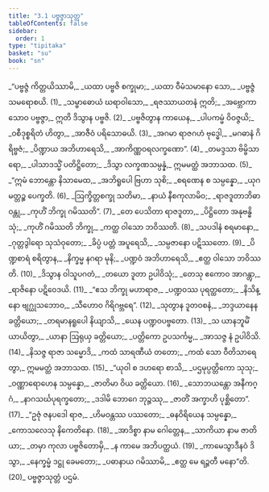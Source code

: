 ```yaml
---
title: "3.1 ပဗ္ဗဇ္ဇာသုတ္တ"
tableOfContents: false
sidebar:
  order: 1
type: "tipitaka"
basket: "su"
book: "sn"
---
```



<DynamicBreadcrumb />

<Division number="408" book="sn">

<Paragraph number="472" type="verses" book="sn">
_“ပဗ္ဗဇ္ဇံ ကိတ္တယိဿာမိ,_  
_ယထာ ပဗ္ဗဇိ စက္ခုမာ;_  
_ယထာ ဝီမံသမာနော သော,_  
_ပဗ္ဗဇ္ဇံ သမရောစယိ. (1)_  

</Paragraph>

</Division>
<Division number="409" book="sn">

<Paragraph number="473" type="verses" book="sn">
_သမ္ဗာဓောယံ ဃရာဝါသော,_  
_ရဇဿာယတနံ ဣတိ;_  
_အဗ္ဘောကာသောဝ ပဗ္ဗဇ္ဇာ,_  
ဣတိ ဒိသွာန ပဗ္ဗဇိ. (2)_  

</Paragraph>

</Division>
<Division number="410" book="sn">

<Paragraph number="474" type="verses" book="sn">
_ပဗ္ဗဇိတွာန ကာယေန,_  
_ပါပကမ္မံ ဝိဝဇ္ဇယိ;_  
_ဝစီဒုစ္စရိတံ ဟိတွာ,_  
_အာဇီဝံ ပရိသောဓယိ. (3)_  

</Paragraph>

</Division>
<Division number="411" book="sn">

<Paragraph number="475" type="verses" book="sn">
_အဂမာ ရာဇဂဟံ ဗုဒ္ဓေါ,_  
_မဂဓာနံ ဂိရိဗ္ဗဇံ;_  
_ပိဏ္ဍာယ အဘိဟာရေသိ,_  
_အာကိဏ္ဏဝရလက္ခဏော”. (4)_  

</Paragraph>

</Division>
<Division number="412" book="sn">

<Paragraph number="476" type="verses" book="sn">
_တမဒ္ဒသာ ဗိမ္ဗိသာရော,_  
_ပါသာဒသ္မိံ ပတိဋ္ဌိတော;_  
_ဒိသွာ လက္ခဏသမ္ပန္နံ,_  
ဣမမတ္ထံ အဘာသထ. (5)_  

</Paragraph>

</Division>
<Division number="413" book="sn">

<Paragraph number="477" type="verses" book="sn">
_“ဣမံ ဘောန္တော နိသာမေထ,_  
_အဘိရူပေါ ဗြဟာ သုစိ;_  
_စရဏေန စ သမ္ပန္နော,_  
_ယုဂမတ္တဉ္စ ပေက္ခတိ. (6)_  

</Paragraph>

</Division>
<Division number="414" book="sn">

<Paragraph number="478" type="verses" book="sn">
_ဩက္ခိတ္တစက္ခု သတိမာ,_  
_နာယံ နီစကုလာမိဝ;_  
_ရာဇဒူတာဘိဓာဝန္တု,_  
_ကုဟိံ ဘိက္ခု ဂမိဿတိ”. (7)_  

</Paragraph>

</Division>
<Division number="415" book="sn">

<Paragraph number="479" type="verses" book="sn">
_တေ ပေသိတာ ရာဇဒူတာ,_  
_ပိဋ္ဌိတော အနုဗန္ဓိသုံ;_  
_ကုဟိံ ဂမိဿတိ ဘိက္ခု,_  
_ကတ္ထ ဝါသော ဘဝိဿတိ. (8)_  

</Paragraph>

</Division>
<Division number="416" book="sn">

<Paragraph number="480" type="verses" book="sn">
_သပဒါနံ စရမာနော,_  
_ဂုတ္တဒွါရော သုသံဝုတော;_  
_ခိပ္ပံ ပတ္တံ အပူရေသိ,_  
_သမ္ပဇာနော ပဋိဿတော. (9)_  

</Paragraph>

</Division>
<Division number="417" book="sn">

<Paragraph number="481" type="verses" book="sn">
_ပိဏ္ဍစာရံ စရိတွာန,_  
_နိက္ခမ္မ နဂရာ မုနိ;_  
_ပဏ္ဍဝံ အဘိဟာရေသိ,_  
_ဧတ္ထ ဝါသော ဘဝိဿတိ. (10)_  

</Paragraph>

</Division>
<Division number="418" book="sn">

<Paragraph number="482" type="verses" book="sn">
_ဒိသွာန ဝါသူပဂတံ,_  
_တယော ဒူတာ ဥပါဝိသုံ;_  
_တေသု ဧကောဝ အာဂန္တွာ,_  
_ရာဇိနော ပဋိဝေဒယိ. (11)_  

</Paragraph>

</Division>
<Division number="419" book="sn">

<Paragraph number="483" type="verses" book="sn">
_“ဧသ ဘိက္ခု မဟာရာဇ,_  
_ပဏ္ဍဝဿ ပုရတ္ထတော;_  
_နိသိန္နော ဗျဂ္ဃုသဘောဝ,_  
_သီဟောဝ ဂိရိဂဗ္ဘရေ”. (12)_  

</Paragraph>

</Division>
<Division number="420" book="sn">

<Paragraph number="484" type="verses" book="sn">
_သုတွာန ဒူတဝစနံ,_  
_ဘဒ္ဒယာနေန ခတ္တိယော;_  
_တရမာနရူပေါ နိယျာသိ,_  
_ယေန ပဏ္ဍဝပဗ္ဗတော. (13)_  

</Paragraph>

</Division>
<Division number="421" book="sn">

<Paragraph number="485" type="verses" book="sn">
_သ ယာနဘူမိံ ယာယိတွာ,_  
_ယာနာ ဩရုယှ ခတ္တိယော;_  
_ပတ္တိကော ဥပသင်္ကမ္မ,_  
_အာသဇ္ဇ နံ ဥပါဝိသိ. (14)_  

</Paragraph>

</Division>
<Division number="422" book="sn">

<Paragraph number="486" type="verses" book="sn">
_နိသဇ္ဇ ရာဇာ သမ္မောဒိ,_  
_ကထံ သာရဏီယံ တတော;_  
_ကထံ သော ဝီတိသာရေတွာ,_  
ဣမမတ္ထံ အဘာသထ. (15)_  

</Paragraph>

</Division>
<Division number="423" book="sn">

<Paragraph number="487" type="verses" book="sn">
_“ယုဝါ စ ဒဟရော စာသိ,_  
_ပဌမုပ္ပတ္တိကော သုသု;_  
_ဝဏ္ဏာရောဟေန သမ္ပန္နော,_  
_ဇာတိမာ ဝိယ ခတ္တိယော. (16)_  

</Paragraph>

</Division>
<Division number="424" book="sn">

<Paragraph number="488" type="verses" book="sn">
_သောဘယန္တော အနီကဂ္ဂံ,_  
_နာဂသင်္ဃပုရက္ခတော;_  
_ဒဒါမိ ဘောဂေ ဘုဉ္ဇဿု,_  
_ဇာတိံ အက္ခာဟိ ပုစ္ဆိတော”. (17)_  

</Paragraph>

</Division>
<Division number="425" book="sn">

<Paragraph number="489" type="verses" book="sn">
_“ဥဇုံ ဇနပဒေါ ရာဇ,_  
_ဟိမဝန္တဿ ပဿတော;_  
_ဓနဝိရိယေန သမ္ပန္နော,_  
_ကောသလေသု နိကေတိနော. (18)_  

</Paragraph>

</Division>
<Division number="426" book="sn">

<Paragraph number="490" type="verses" book="sn">
_အာဒိစ္စာ နာမ ဂေါတ္တေန,_  
_သာကိယာ နာမ ဇာတိယာ;_  
_တမှာ ကုလာ ပဗ္ဗဇိတောမှိ,_  
_န ကာမေ အဘိပတ္ထယံ. (19)_  

</Paragraph>

</Division>
<Division number="427" book="sn">

<Paragraph number="491" type="verses" book="sn">
_ကာမေသွာဒီနဝံ ဒိသွာ,_  
_နေက္ခမ္မံ ဒဋ္ဌု ခေမတော;_  
_ပဓာနာယ ဂမိဿာမိ,_  
_ဧတ္ထ မေ ရဉ္ဇတီ မနော”တိ. (20)_  


</Paragraph>
</Division>

<Paragraph number="492" type="center" book="sn">
ပဗ္ဗဇ္ဇာသုတ္တံ ပဌမံ.
</Paragraph>